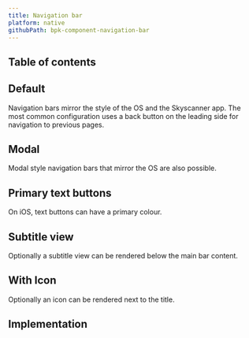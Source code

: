 ```yaml
---
title: Navigation bar
platform: native
githubPath: bpk-component-navigation-bar
---
```





## Table of contents

## Default

Navigation bars mirror the style of the OS and the Skyscanner app. The most common configuration uses a back button on the leading side for navigation to previous pages.

<NativeComponentScreenshots
  iOS={iosNavbarDefault}
  iOSAltText="iOS default navigation bar"
  android={androidNavbarDefault}
  androidAltText="Android default navigation bar" />

## Modal

Modal style navigation bars that mirror the OS are also possible.

<NativeComponentScreenshots
  iOS={iosNavbarModal}
  iOSAltText="iOS modal navigation bar"
  android={androidNavbarModal}
  androidAltText="Android modal navigation bar" />

## Primary text buttons

On iOS, text buttons can have a primary colour.

<NativeComponentScreenshots
  iOS={iosNavbarPrimaryTextButtons}
  iOSAltText="iOS navigation bar with primary text buttons"
  android={androidEmpty}
  androidAltText="Android component currently unavailable" />

## Subtitle view

Optionally a subtitle view can be rendered below the main bar content.

<NativeComponentScreenshots
  iOS={iosNavbarSubtitleView}
  iOSAltText="iOS subtitle navigation bar"
  android={androidNavbarSubtitleView}
  androidAltText="Android subtitle navigation bar" />

## With Icon

Optionally an icon can be rendered next to the title.

<NativeComponentScreenshots
  iOS={iosNavbarTitleIcon}
  iOSAltText="iOS icon navigation bar"
  android={androidNavbarTitleIcon}
  androidAltText="Android icon navigation bar" />

## Implementation

<Readme />
